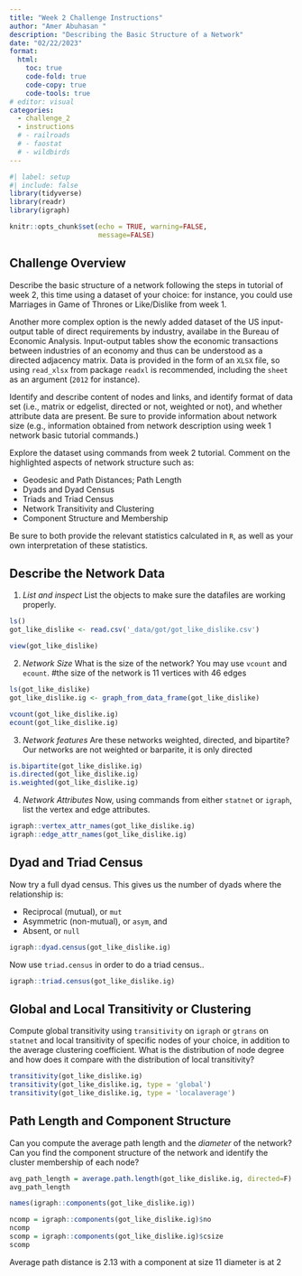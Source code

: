 ```yaml
---
title: "Week 2 Challenge Instructions"
author: "Amer Abuhasan "
description: "Describing the Basic Structure of a Network"
date: "02/22/2023"
format:
  html:
    toc: true
    code-fold: true
    code-copy: true
    code-tools: true
# editor: visual
categories: 
  - challenge_2
  - instructions
  # - railroads
  # - faostat
  # - wildbirds
---
```


```r
#| label: setup
#| include: false
library(tidyverse)
library(readr)
library(igraph)

knitr::opts_chunk$set(echo = TRUE, warning=FALSE,
                      message=FALSE)
```

## Challenge Overview

Describe the basic structure of a network following the steps in tutorial of week 2, this time using a dataset of your choice: for instance, you could use Marriages in Game of Thrones or Like/Dislike from week 1. 

Another more complex option is the newly added dataset of the US input-output table of direct requirements by industry, availabe in the Bureau of Economic Analysis. Input-output tables show the economic transactions between industries of an economy and thus can be understood as a directed adjacency matrix. Data is provided in the form of an `XLSX` file, so using `read_xlsx` from package `readxl` is recommended, including the `sheet` as an argument (`2012` for instance).

Identify and describe content of nodes and links, and identify format of data set (i.e., matrix or edgelist, directed or not, weighted or not), and whether attribute data are present. Be sure to provide information about network size (e.g., information obtained from network description using week 1 network basic tutorial commands.)

Explore the dataset using commands from week 2 tutorial. Comment on the highlighted aspects of network structure such as: 

- Geodesic and Path Distances; Path Length
- Dyads and Dyad Census
- Triads and Triad Census
- Network Transitivity and Clustering
- Component Structure and Membership

Be sure to both provide the relevant statistics calculated in `R`, as well as your own interpretation of these statistics.

## Describe the Network Data

1. *List and inspect* List the objects to make sure the datafiles are working properly.

```r
ls()
got_like_dislike <- read.csv('_data/got/got_like_dislike.csv')

view(got_like_dislike)


```


2. *Network Size* What is the size of the network? You may use `vcount` and `ecount`.
#the size of the network is 11 vertices with 46 edges 

```r
ls(got_like_dislike)
got_like_dislike.ig <- graph_from_data_frame(got_like_dislike)

vcount(got_like_dislike.ig)
ecount(got_like_dislike.ig)

```


3. *Network features* Are these networks weighted, directed, and bipartite?
Our networks are not weighted or barparite, it is only directed 

```r
is.bipartite(got_like_dislike.ig)
is.directed(got_like_dislike.ig)
is.weighted(got_like_dislike.ig)


```
4. *Network Attributes* Now, using commands from either `statnet` or `igraph`, list the vertex and edge attributes.


```r
igraph::vertex_attr_names(got_like_dislike.ig)
igraph::edge_attr_names(got_like_dislike.ig)


```


## Dyad and Triad Census

Now try a full dyad census. This gives us the number of dyads where the relationship is:

- Reciprocal (mutual), or `mut`
- Asymmetric (non-mutual), or `asym`, and
- Absent, or `null`


```r
igraph::dyad.census(got_like_dislike.ig)


```


Now use `triad.census` in order to do a triad census..



```r
igraph::triad.census(got_like_dislike.ig)

```



## Global and Local Transitivity or Clustering

Compute global transitivity using `transitivity` on `igraph` or `gtrans` on `statnet` and local transitivity of specific nodes of your choice, in addition to the average clustering coefficient. What is the distribution of node degree and how does it compare with the distribution of local transitivity?


```r
transitivity(got_like_dislike.ig)
transitivity(got_like_dislike.ig, type = 'global')
transitivity(got_like_dislike.ig, type = 'localaverage')

```

## Path Length and Component Structure 

Can you compute the average path length and the _diameter_ of the network? Can you find the component structure of the network and identify the cluster membership of each node?

```r
avg_path_length = average.path.length(got_like_dislike.ig, directed=F)
avg_path_length

names(igraph::components(got_like_dislike.ig))

ncomp = igraph::components(got_like_dislike.ig)$no
ncomp
scomp = igraph::components(got_like_dislike.ig)$csize
scomp

```

Average path distance is 2.13 with a component at size 11 
diameter is at 2 
